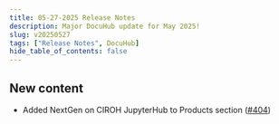 ```yaml
---
title: 05-27-2025 Release Notes
description: Major DocuHub update for May 2025!
slug: v20250527
tags: ["Release Notes", DocuHub]
hide_table_of_contents: false
---
```



## New content
- Added NextGen on CIROH JupyterHub to Products section ([#404](https://github.com/CIROH-UA/ciroh-ua_website/pull/404))

<!-- truncate -->